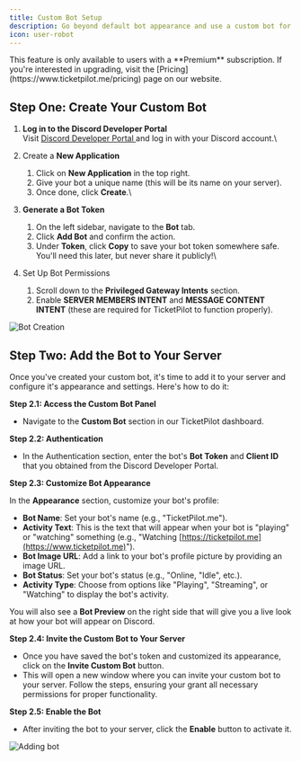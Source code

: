 ```yaml
---
title: Custom Bot Setup
description: Go beyond default bot appearance and use a custom bot for your server.
icon: user-robot
---
```


<Warning>
This feature is only available to users with a **Premium** subscription. If you're interested in upgrading, visit the [Pricing](https://www.ticketpilot.me/pricing) page on our website.
</Warning>

## Step One: Create Your Custom Bot

1. **Log in to the Discord Developer Portal**\
   Visit [Discord Developer Portal ](https://discord.com/developers/applications)and log in with your Discord account.\

2. Create a **New Application**

   1. Click on **New Application** in the top right.
   2. Give your bot a unique name (this will be its name on your server).
   3. Once done, click **Create**.\

3. **Generate a Bot Token**

   1. On the left sidebar, navigate to the **Bot** tab.
   2. Click **Add Bot** and confirm the action.
   3. Under **Token**, click **Copy** to save your bot token somewhere safe. You'll need this later, but never share it publicly!\

4. Set Up Bot Permissions

   1. Scroll down to the **Privileged Gateway Intents** section.
   2. Enable **SERVER MEMBERS INTENT** and **MESSAGE CONTENT INTENT** (these are required for TicketPilot to function properly).

![Bot Creation](https://i.imgur.com/VAqGSVk.gif)

## Step Two: Add the Bot to Your Server

Once you've created your custom bot, it's time to add it to your server and configure it's appearance and settings. Here's how to do it:

**Step 2.1: Access the Custom Bot Panel**

- Navigate to the **Custom Bot** section in our TicketPilot dashboard.

**Step 2.2: Authentication**

- In the Authentication section, enter the bot's **Bot Token** and **Client ID** that you obtained from the Discord Developer Portal.

**Step 2.3: Customize Bot Appearance**

In the **Appearance** section, customize your bot's profile:

- **Bot Name**: Set your bot's name (e.g., "TicketPilot.me").
- **Activity Text**: This is the text that will appear when your bot is "playing" or "watching" something (e.g., "Watching [https://ticketpilot.me](https://www.ticketpilot.me)").
- **Bot Image URL**: Add a link to your bot's profile picture by providing an image URL.
- **Bot Status**: Set your bot's status (e.g., "Online, "Idle", etc.).
- **Activity Type**: Choose from options like "Playing", "Streaming", or "Watching" to display the bot's activity.

You will also see a **Bot Preview** on the right side that will give you a live look at how your bot will appear on Discord.

**Step 2.4: Invite the Custom Bot to Your Server**

- Once you have saved the bot's token and customized its appearance, click on the **Invite Custom Bot** button.&#x20;
- This will open a new window where you can invite your custom bot to your server. Follow the steps, ensuring your grant all necessary permissions for proper functionality.&#x20;

**Step 2.5: Enable the Bot**

- After inviting the bot to your server, click the **Enable** button to activate it.

![Adding bot](https://i.imgur.com/xsfBgMF.gif)